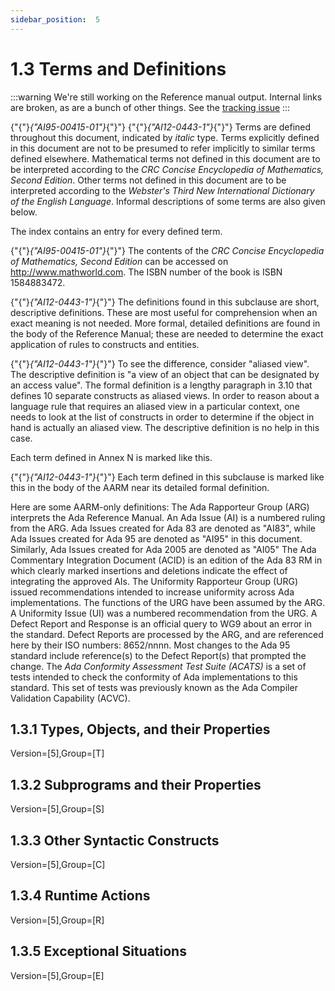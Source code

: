 ---
sidebar_position:  5
---

# 1.3 Terms and Definitions

:::warning
We're still working on the Reference manual output.  Internal links are broken,
as are a bunch of other things.
See the [tracking issue](https://github.com/ada-lang-io/ada-lang-io/issues/20)
:::


<p>{"{"}<em>{"AI95-00415-01"}</em>{"}"} {"{"}<em>{"AI12-0443-1"}</em>{"}"} Terms are defined throughout this document, indicated by <em>italic</em> type. Terms explicitly defined in this document are not to be presumed to refer implicitly to similar terms defined elsewhere. Mathematical terms not defined in this document are to be interpreted according to the <em>CRC Concise Encyclopedia of Mathematics, Second Edition</em>. Other terms not defined in this document are to be interpreted according to the <em>Webster's Third New International Dictionary of the English Language</em>. Informal descriptions of some terms are also given below. </p>
<Admonition type="aarm" aarm="discussion" title="Discussion: ">
<p><strong></strong>The index contains an entry for every defined term.</p></Admonition>

<Admonition type="aarm" aarm="note" title="Note: ">
<p>{"{"}<em>{"AI95-00415-01"}</em>{"}"} The contents of the <em>CRC Concise Encyclopedia of Mathematics, Second Edition</em> can be accessed on <a href="http://www.mathworld.com">http://www.mathworld.com</a>. The ISBN number of the book is ISBN 1584883472.</p></Admonition>

<Admonition type="aarm" aarm="note" title="Note: ">
<p>{"{"}<em>{"AI12-0443-1"}</em>{"}"} The definitions found in this subclause are short, descriptive definitions. These are most useful for comprehension when an exact meaning is not needed. More formal, detailed definitions are found in the body of the Reference Manual; these are needed to determine the exact application of rules to constructs and entities.</p></Admonition>

<Admonition type="aarm" aarm="note" title="Note: ">
<p>{"{"}<em>{"AI12-0443-1"}</em>{"}"} To see the difference, consider "aliased view". The descriptive definition is "a view of an object that can be designated by an access value". The formal definition is a lengthy paragraph in 3.10 that defines 10 separate constructs as aliased views. In order to reason about a language rule that requires an aliased view in a particular context, one needs to look at the list of constructs in order to determine if the object in hand is actually an aliased view. The descriptive definition is no help in this case. </p></Admonition>

<Admonition type="aarm" aarm="glossary-entry" title="Glossary entry: ">
<p><strong></strong>Each term defined in Annex N is marked like this. </p></Admonition>

<p>{"{"}<em>{"AI12-0443-1"}</em>{"}"} Each term defined in this subclause is marked like this in the body of the AARM near its detailed formal definition. </p>
<Admonition type="aarm" aarm="discussion" title="Discussion: ">
<p><strong></strong>Here are some AARM-only definitions: The Ada Rapporteur Group (ARG) interprets the Ada Reference Manual. An Ada Issue (AI) is a numbered ruling from the ARG. Ada Issues created for Ada 83 are denoted as "AI83", while Ada Issues created for Ada 95 are denoted as "AI95" in this document. Similarly, Ada Issues created for Ada 2005 are denoted as "AI05" The Ada Commentary Integration Document (ACID) is an edition of the Ada 83 RM in which clearly marked insertions and deletions indicate the effect of integrating the approved AIs. The Uniformity Rapporteur Group (URG) issued recommendations intended to increase uniformity across Ada implementations. The functions of the URG have been assumed by the ARG. A Uniformity Issue (UI) was a numbered recommendation from the URG. A Defect Report and Response is an official query to WG9 about an error in the standard. Defect Reports are processed by the ARG, and are referenced here by their ISO numbers: 8652/nnnn. Most changes to the Ada 95 standard include reference(s) to the Defect Report(s) that prompted the change. The <em>Ada Conformity Assessment Test Suite (ACATS)</em> is a set of tests intended to check the conformity of Ada implementations to this standard. This set of tests was previously known as the Ada Compiler Validation Capability (ACVC). </p></Admonition>


## 1.3.1  Types, Objects, and their Properties

<p>Version=[5],Group=[T]</p>

## 1.3.2  Subprograms and their Properties

<p>Version=[5],Group=[S]</p>

## 1.3.3  Other Syntactic Constructs

<p>Version=[5],Group=[C]</p>

## 1.3.4  Runtime Actions

<p>Version=[5],Group=[R]</p>

## 1.3.5  Exceptional Situations

<p>Version=[5],Group=[E]</p>

